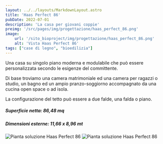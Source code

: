 ```yaml
---
layout: ../../layouts/MarkdownLayout.astro
title: 'Haas Perfect 86'
pubDate: 2022-07-01
description: 'La casa per giovani coppie'
preimg: '/src/pages/img/progettazione/haas_perfect_86.png'
image:
    url: '/sito_bioproject/img/progettazione/haas_perfect_86.png'
    alt: 'Vista Haas Perfect 86'
tags: ["case di legno", "bioedilizia"]
---
```


Una casa su singolo piano moderna e modulabile che può essere personalizzata secondo le esigenze del committente.  
  
Di base troviamo una camera matrimoniale ed una camera per ragazzi o studio, un bagno ed un ampio pranzo-soggiorno accompagnato da una cucina open space o ad isola.  
  
La configurazione del tetto può essere a due falde, una falda o piano.  
  
##### Superficie netta: 86,48 mq
##### Dimensioni esterne: 11,66 x 8,96 mt

<div class="w-75 mx-auto m-5">
<Image src={imgPianta} alt="Pianta soluzione Haas Perfect 86" class="img-fluid"/>
<Image src={imgPiantaIso} alt="Pianta soluzione Haas Perfect 86" class="img-fluid"/>
</div>